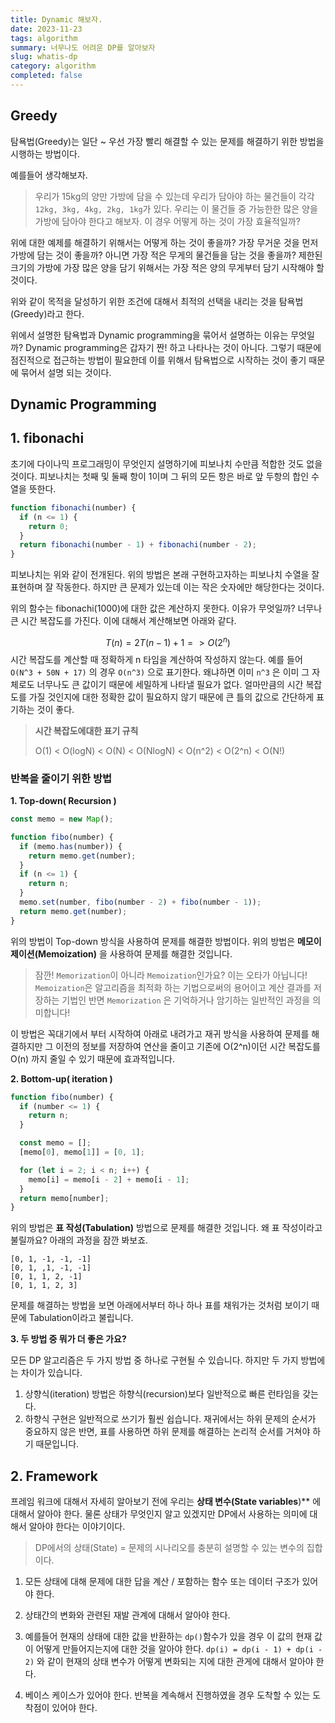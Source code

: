 ```yaml
---
title: Dynamic 해보자.
date: 2023-11-23
tags: algorithm
summary: 너무나도 어려운 DP를 알아보자
slug: whatis-dp
category: algorithm
completed: false
---
```


## Greedy

탐욕법(Greedy)는 일단 ~ 우선 가장 빨리 해결할 수 있는 문제를 해결하기 위한 방법을 시행하는 방법이다.

예를들어 생각해보자.

> 우리가 15kg의 양만 가방에 담을 수 있는데 우리가 담아야 하는 물건들이 각각
> `12kg, 3kg, 4kg, 2kg, 1kg`가 있다. 우리는 이 물건들 중 가능한한 많은 양을 가방에 담아야 한다고 해보자. 이 경우 어떻게 하는 것이 가장 효율적일까?

위에 대한 예제를 해결하기 위해서는 어떻게 하는 것이 좋을까? 가장 무거운 것을 먼저 가방에 담는 것이 좋을까? 아니면 가장 적은 무게의 물건들을 담는 것을 좋을까? 제한된 크기의 가방에 가장 많은 양을 담기 위해서는 가장 적은 양의 무게부터 담기 시작해야 할 것이다.

위와 같이 목적을 달성하기 위한 조건에 대해서 최적의 선택을 내리는 것을 탐욕법(Greedy)라고 한다.

위에서 설명한 탐욕법과 Dynamic programming을 묶어서 설명하는 이유는 무엇일까? Dynamic programming은 갑자기 짠! 하고 나타나는 것이 아니다. 그렇기 때문에 점진적으로 접근하는 방법이 필요한데 이를 위해서 탐욕법으로 시작하는 것이 좋기 때문에 묶어서 설명 되는 것이다.

## Dynamic Programming

## 1. fibonachi

초기에 다이나믹 프로그래밍이 무엇인지 설명하기에 피보나치 수만큼 적합한 것도 없을 것이다. 피보나치는 첫째 및 둘째 항이 1이며 그 뒤의 모든 항은 바로 앞 두항의 합인 수열을 뜻한다.

```javascript
function fibonachi(number) {
  if (n <= 1) {
    return 0;
  }
  return fibonachi(number - 1) + fibonachi(number - 2);
}
```

피보나치는 위와 같이 전개된다. 위의 방법은 본래 구현하고자하는 피보나치 수열을 잘 표현하며 잘 작동한다. 하지만 큰 문제가 있는데 이는 작은 숫자에만 해당한다는 것이다.

위의 함수는 fibonachi(1000)에 대한 값은 계산하지 못한다. 이유가 무엇일까? 너무나 큰 시간 복잡도를 가진다. 이에 대해서 계산해보면 아래와 같다.

$$T(n) = 2T(n - 1) + 1 => O(2^n)$$
시간 복잡도를 계산할 때 정확하게 n 타임을 계산하여 작성하지 않는다. 예를 들어
`O(N^3 + 50N + 17)` 의 경우 `O(n^3)` 으로 표기한다. 왜냐하면 이미 `n^3` 은 이미 그 자체로도 너무나도 큰 값이기 때문에 세밀하게 나타낼 필요가 없다. 얼마만큼의 시간 복잡도를 가질 것인지에 대한 정확한 값이 필요하지 않기 때문에 큰 틀의 값으로 간단하게 표기하는 것이 좋다.

> **시간 복잡도에대한 표기 규칙**
>
> O(1) < O(logN) < O(N) < O(NlogN) < O(n^2) < O(2^n) < O(N!)

### 반복을 줄이기 위한 방법

**1. Top-down( Recursion )**

```javascript
const memo = new Map();

function fibo(number) {
  if (memo.has(number)) {
    return memo.get(number);
  }
  if (n <= 1) {
    return n;
  }
  memo.set(number, fibo(number - 2) + fibo(number - 1));
  return memo.get(number);
}
```

위의 방법이 Top-down 방식을 사용하여 문제를 해결한 방법이다. 위의 방법은 **메모이제이션(Memoization)** 을 사용하여 문제를 해결한 것입니다.

> 잠깐! `Memorization`이 아니라 `Memoization`인가요?
> 이는 오타가 아닙니다! `Memoization`은 알고리즘을 최적화 하는 기법으로써의 용어이고 계산 결과를 저장하는 기법인 반면 `Memorization` 은 기억하거나 암기하는 일반적인 과정을 의미합니다!

이 방법은 꼭대기에서 부터 시작하여 아래로 내려가고 재귀 방식을 사용하여 문제를 해결하지만 그 이전의 정보를 저장하여 연산을 줄이고 기존에 O(2^n)이던 시간 복잡도를 O(n) 까지 줄일 수 있기 때문에 효과적입니다.

**2. Bottom-up( iteration )**

```javascript
function fibo(number) {
  if (number <= 1) {
    return n;
  }

  const memo = [];
  [memo[0], memo[1]] = [0, 1];

  for (let i = 2; i < n; i++) {
    memo[i] = memo[i - 2] + memo[i - 1];
  }
  return memo[number];
}
```

위의 방법은 **표 작성(Tabulation)** 방법으로 문제를 해결한 것입니다. 왜 표 작성이라고 불릴까요? 아래의 과정을 잠깐 봐보죠.

```
[0, 1, -1, -1, -1]
[0, 1, ,1, -1, -1]
[0, 1, 1, 2, -1]
[0, 1, 1, 2, 3]
```

문제를 해결하는 방법을 보면 아래에서부터 하나 하나 표를 채워가는 것처럼 보이기 때문에 Tabulation이라고 불립니다.

**3. 두 방법 중 뭐가 더 좋은 가요?**

모든 DP 알고리즘은 두 가지 방법 중 하나로 구현될 수 있습니다. 하지만 두 가지 방법에는 차이가 있습니다.

1. 상향식(iteration) 방법은 하향식(recursion)보다 일반적으로 빠른 런타임을 갖는다.
2. 하향식 구현은 일반적으로 쓰기가 훨씬 쉽습니다. 재귀에서는 하위 문제의 순서가 중요하지 않은 반면, 표를 사용하면 하위 문제를 해결하는 논리적 순서를 거쳐야 하기 때문입니다.

## 2. Framework

프레임 워크에 대해서 자세히 알아보기 전에 우리는 **상태 변수(State variables**)\*\* 에 대해서 알아야 한다. 물론 상태가 무엇인지 알고 있겠지만 DP에서 사용하는 의미에 대해서 알아야 한다는 이야기이다.

> DP에서의 상태(State) = 문제의 시나리오를 충분히 설명할 수 있는 변수의 집합이다.

1. 모든 상태에 대해 문제에 대한 답을 계산 / 포함하는 함수 또는 데이터 구조가 있어야 한다.

2. 상태간의 변화와 관련된 재발 관계에 대해서 알아야 한다.

3. 예를들어 현재의 상태에 대한 값을 반환하는 `dp()`함수가 있을 경우 이 값의 현재 값이 어떻게 만들어지는지에 대한 것을 알아야 한다. `dp(i) = dp(i - 1) + dp(i - 2)` 와 같이 현재의 상태 변수가 어떻게 변화되는 지에 대한 관게에 대해서 알아야 한다.

4. 베이스 케이스가 있어야 한다. 반복을 계속해서 진행하였을 경우 도착할 수 있는 도착점이 있어야 한다.
